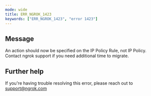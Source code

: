 ```yaml
---
mode: wide
title: ERR_NGROK_1423
keywords: ["ERR_NGROK_1423", "error 1423"]
---
```


## Message

An action should now be specified on the IP Policy Rule, not IP Policy. Contact ngrok support if you need additional time to migrate.

## Further help

If you're having trouble resolving this error, please reach out to [support@ngrok.com](mailto:support@ngrok.com?subject=Help%20with%20ERR_NGROK_1423)
